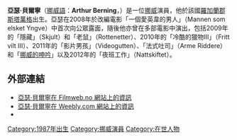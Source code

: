 {{blpunsourced|time=2014-03-19T15:08:21+00:00}}
'''亞瑟·貝爾寧'''（[[挪威語|挪威語]]：'''Arthur Berning'''，{{bd|1987年|9月11日}}）是一位[[挪威|挪威]]演員，他於該國[[羅加蘭郡|羅加蘭郡]][[斯塔萬格|斯塔萬格]]出生。亞瑟在2008年於改編電影「一個愛英韋的男人」（Mannen som elsket Yngve）中首次向公眾露面，隨後他亦曾在多部電影中演出，包括2009年的「隱藏」（Skjult）和「老鼠」（Rottenetter）、2010年的「冷酷的獵物III」（Fritt vilt III）、2011年的「影片男孩」（Videogutten）、「法式吐司」（Arme Riddere）和「[[挪威的呻吟|挪威的呻吟]]」以及2012年的「夜班工作」（Nattskiftet）。

==外部連結==
* [http://www.filmweb.no/profil/article435620.ece 亞瑟·貝爾寧在 Filmweb.no 網站上的資訊]{{Wayback|url=http://www.filmweb.no/profil/article435620.ece |date=20120512190933 }}{{no icon}}
* [http://mannensomelsketyngve.weebly.com/helge.html 亞瑟·貝爾寧在 Weebly.com 網站上的資訊] {{Wayback|url=http://mannensomelsketyngve.weebly.com/helge.html |date=20200206101948 }}{{no icon}}
* {{imdb name|2791225}}{{en icon}}

[[Category:1987年出生|Category:1987年出生]]
[[Category:挪威演員|Category:挪威演員]]
[[Category:在世人物|Category:在世人物]]
